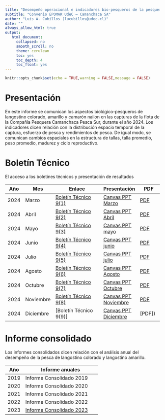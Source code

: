 ```yaml
---
title: "Desempeño operacional e indicadores bio-pesqueros de la pesquería de langostino colorado y langostino amarillo"
subtitle: "Convenio EPOMAR UdeC – Camanchaca SA"
author: "Luis A. Cubillos (lucubillos@udec.cl)"
date: ""
always_allow_html: true
output:
   html_document:
     collapsed: no
     smooth_scroll: no
     theme: cerulean
     toc: yes
     toc_depth: 4
     toc_float: yes
---
```


```r
knitr::opts_chunk$set(echo = TRUE,warning = FALSE,message = FALSE)
```


# Presentación

En este informe se comunican los aspectos biológico-pesqueros de langostino colorado, amarillo y camarón nailon en las capturas de la flota de la Compañía Pesquera Camanchaca Pesca Sur, durante el año 2024. Los indicadores dicen relación con la distribución espacio temporal de la captura, esfuerzo de pesca y rendimientos de pesca. De igual modo, se comunican cambios espaciales en la estructura de tallas, talla promedio, peso promedio, madurez y ciclo reproductivo.

# Boletín Técnico

El acceso a los boletines técnicos y presentación de resultados

 Año | Mes    | Enlace                | Presentación | PDF
-----|--------|-----------------------|--------------|---------
2024 | Marzo  | [Boletín Técnico 9(1)](https://luisacubillos.github.io/Indicadores_camanchaca/Boletin/BolTecVol0901/Boletin_Tecnico_Vol9-1.html)  | [Canvas PPT Marzo](https://www.canva.com/design/DAGBTNBLLBY/mmckJBRb2x0j4DZdxykgwQ/edit?utm_content=DAGBTNBLLBY&utm_campaign=designshare&utm_medium=link2&utm_source=sharebutton) | [PDF](https://luisacubillos.github.io/Indicadores_camanchaca/Boletin/BolTecVol0901/2024-04-BolTec0901.pdf)
2024 | Abril  | [Boletín Técnico 9(2)](https://luisacubillos.github.io/Indicadores_camanchaca/Boletin/BolTecVol0902/Boletin_Tecnico_Vol9-2.html) | [Canvas PPT Abril](https://www.canva.com/design/DAGEdGE-tN0/fnLEdhuJwZGOvlWAqpBMpA/edit?utm_content=DAGEdGE-tN0&utm_campaign=designshare&utm_medium=link2&utm_source=sharebutton) | [PDF](https://luisacubillos.github.io/Indicadores_camanchaca/Boletin/BolTecVol0902/2024-05-BolTec0902.pdf)
2024 | Mayo   | [Boletín Técnico 9(3)](https://luisacubillos.github.io/Indicadores_camanchaca/Boletin/BolTecVol0903/Boletin_Tecnico_Vol9-3.html) | [Canvas PPT mayo](https://www.canva.com/design/DAGH-zGuC-s/icAxdorOqdsTnH2fR34Oew/edit?utm_content=DAGH-zGuC-s&utm_campaign=designshare&utm_medium=link2&utm_source=sharebutton) | [PDF](https://luisacubillos.github.io/Indicadores_camanchaca/Boletin/BolTecVol0903/2024-06-BolTec0903.pdf)
2024 | Junio   | [Boletín Técnico 9(4)](https://luisacubillos.github.io/Indicadores_camanchaca/Boletin/BolTecVol0904/Boletin_Tecnico_Vol9-4.html) | [Canvas PPT junio](https://www.canva.com/design/DAGKvzRGOPE/71vS4Glj4WChXzZxpeNtrg/edit?utm_content=DAGKvzRGOPE&utm_campaign=designshare&utm_medium=link2&utm_source=sharebutton) | [PDF](https://luisacubillos.github.io/Indicadores_camanchaca/Boletin/BolTecVol0904/2024-07-BolTec0904.pdf)
2024 | Julio   | [Boletín Técnico 9(5)](https://luisacubillos.github.io/Indicadores_camanchaca/Boletin/BolTecVol0905/2024-08BolTec0905.html) | [Canvas PPT julio](https://www.canva.com/design/DAFqxnLx1_o/50pASPvmEwU7akf3KV9_Zg/edit?utm_content=DAFqxnLx1_o&utm_campaign=designshare&utm_medium=link2&utm_source=sharebutton) | [PDF](https://luisacubillos.github.io/Indicadores_camanchaca/Boletin/BolTecVol0905/2024-08BolTec0905.pdf)
2024 | Agosto   | [Boletín Técnico 9(6)](https://luisacubillos.github.io/Indicadores_camanchaca/Boletin/BolTecVol0906/2024-10BolTec0906.html) | [Canvas PPT Agosto](https://www.canva.com/design/DAGP_9Qd6u0/1bhXmWttEkyS1TKvT_kxrQ/edit?utm_content=DAGP_9Qd6u0&utm_campaign=designshare&utm_medium=link2&utm_source=sharebutton) | [PDF](https://luisacubillos.github.io/Indicadores_camanchaca/Boletin/BolTecVol0906/2024-10BolTec0906.pdf)
2024 | Octubre   | [Boletín Técnico 9(7)](https://luisacubillos.github.io/Indicadores_camanchaca/Boletin/BolTecVol0907/2024-11BolTec0907.html) | [Canvas PPT Octubre](https://www.canva.com/design/DAGVh0dhZqk/R7QXoHRIhX6wFe8aDKgygQ/edit?utm_content=DAGVh0dhZqk&utm_campaign=designshare&utm_medium=link2&utm_source=sharebutton) | [PDF](https://luisacubillos.github.io/Indicadores_camanchaca/Boletin/BolTecVol0907/2024-11BolTec0907.pdf)
2024 | Noviembre   | [Boletín Técnico 9(8)](https://luisacubillos.github.io/Indicadores_camanchaca/Boletin/BolTecVol0908/2024-12BolTec0908.html) | [Canvas PPT Noviembre](https://www.canva.com/design/DAGYd8X-PrU/hztEyTPUQjdf1XdnMpXDHw/edit?utm_content=DAGYd8X-PrU&utm_campaign=designshare&utm_medium=link2&utm_source=sharebutton) | [PDF](https://luisacubillos.github.io/Indicadores_camanchaca/Boletin/BolTecVol0908/2024-12BolTec0908.pdf)
2024 | Diciembre   | [Boletín Técnico 9(9)] | [Canvas PPT Diciembre](https://www.canva.com/design/DAGbbEWijCU/qK0TGEp554FUqkFd7vLWHA/edit?utm_content=DAGbbEWijCU&utm_campaign=designshare&utm_medium=link2&utm_source=sharebutton) | [PDF])



# Informe consolidado

Los informes consolidados dicen relación con el análisis anual del desempeño de la pesca de langostino colorado y langostino amarillo.

Año   | Informe anuales
------|-------------------------
2019   | Informe Consolidado 2019
2020   | Informe Consolidado 2020
2021  | Informe Consolidado 2021
2022  | Informe Consolidado 2022
2023  | [Informe Consolidado 2023](https://luisacubillos.github.io/Indicadores_camanchaca/Reportes/InformeConsolidado_2023.pdf)









